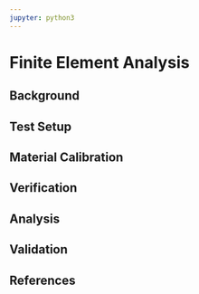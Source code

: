 ```yaml
---
jupyter: python3
---
```


# Finite Element Analysis

## Background

## Test Setup

## Material Calibration

## Verification

## Analysis

## Validation

## References
